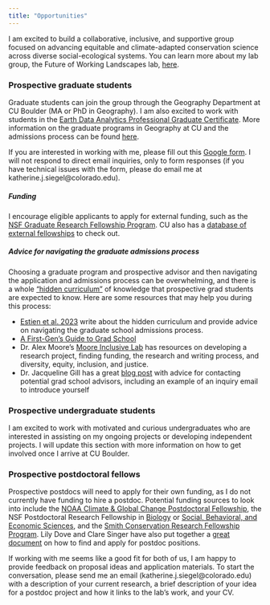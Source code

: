 ```yaml
---
title: "Opportunities"
---
```


I am excited to build a collaborative, inclusive, and supportive group focused on advancing equitable and climate-adapted conservation science across diverse social-ecological systems. You can learn more about my lab group, the Future of Working Landscapes lab, [here](https://www.colorado.edu/lab/fowllab).

### Prospective graduate students
Graduate students can join the group through the Geography Department at CU Boulder (MA or PhD in Geography). I am also excited to work with students in the [Earth Data Analytics Professional Graduate Certificate](https://earthlab.colorado.edu/earth-data-analytics-professional-graduate-certificate). More information on the graduate programs in Geography at CU and the admissions process can be found [here](https://www.colorado.edu/geography/grad-program/graduate-curriculum). 

If you are interested in working with me, please fill out this [Google form](https://forms.gle/RwW6iiawoGLY6Q8x5). I will not respond to direct email inquiries, only to form responses (if you have technical issues with the form, please do email me at katherine.j.siegel@colorado.edu).

##### Funding
I encourage eligible applicants to apply for external funding, such as the [NSF Graduate Research Fellowship Program](https://www.nsfgrfp.org/). CU also has a [database of external fellowships](https://www.colorado.edu/graduateschool/funding/national-fellowship-opportunities) to check out.

##### Advice for navigating the graduate admissions process  
Choosing a graduate program and prospective advisor and then navigating the application and admissions process can be overwhelming, and there is a whole ["hidden curriculum"](https://www.psychologicalscience.org/observer/grad-hidden-curriculum) of knowledge that prospective grad students are expected to know. Here are some resources that may help you during this process:  

- [Estien et al. 2023](https://doi.org/10.1002/bes2.2029) write about the hidden curriculum and provide advice on navigating the graduate school admissions process.  
- [A First-Gen's Guide to Grad School](https://first-gen-guide.com/resources/)  
- Dr. Alex Moore's [Moore Inclusive Lab](https://www.inclusiveconservationlab.com/resources) has resources on developing a research project, finding funding, the research and writing process, and diversity, equity, inclusion, and justice.  
- Dr. Jacqueline Gill has a great [blog post](https://contemplativemammoth.com/2013/04/08/so-you-want-to-go-to-grad-school-nail-the-inquiry-email/) with advice for contacting potential grad school advisors, including an example of an inquiry email to introduce yourself

### Prospective undergraduate students  
I am excited to work with motivated and curious undergraduates who are interested in assisting on my ongoing projects or developing independent projects. I will update this section with more information on how to get involved once I arrive at CU Boulder.  

### Prospective postdoctoral fellows
Prospective postdocs will need to apply for their own funding, as I do not currently have funding to hire a postdoc. Potential funding sources to look into include the [NOAA Climate & Global Change Postdoctoral Fellowship](https://cpaess.ucar.edu/cgc), the NSF Postdoctoral Research Fellowship in [Biology](https://new.nsf.gov/funding/opportunities/postdoctoral-research-fellowships-biology-prfb) or [Social, Behavioral, and Economic Sciences](https://new.nsf.gov/funding/opportunities/sbe-postdoctoral-research-fellowships-sprf), and the [Smith Conservation Research Fellowship Program](https://conbio.org/mini-sites/smith-fellows). Lily Dove and Clare Singer have also put together a [great document](https://t.co/RUgdbr3S13) on how to find and apply for postdoc positions. 

If working with me seems like a good fit for both of us, I am happy to provide feedback on proposal ideas and application materials. To start the conversation, please send me an email (katherine.j.siegel@colorado.edu) with a description of your current research, a brief description of your idea for a postdoc project and how it links to the lab's work, and your CV.